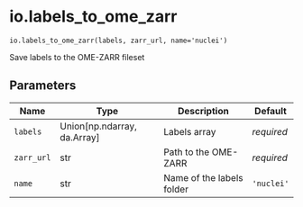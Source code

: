 # io.labels_to_ome_zarr { #operetta_compose.io.labels_to_ome_zarr }

`io.labels_to_ome_zarr(labels, zarr_url, name='nuclei')`

Save labels to the OME-ZARR fileset

## Parameters

| Name       | Type                          | Description               | Default    |
|------------|-------------------------------|---------------------------|------------|
| `labels`   | Union\[np.ndarray, da.Array\] | Labels array              | _required_ |
| `zarr_url` | str                           | Path to the OME-ZARR      | _required_ |
| `name`     | str                           | Name of the labels folder | `'nuclei'` |
